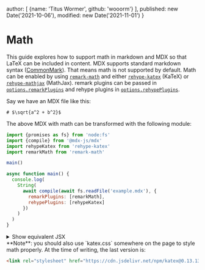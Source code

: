   author: [
    {name: 'Titus Wormer', github: 'wooorm'}
  ],
  published: new Date('2021-10-06'),
  modified: new Date('2021-11-01')
}

# Math

This guide explores how to support math in markdown and MDX so that LaTeX can be
included in content.
MDX supports standard markdown syntax ([CommonMark][]).
That means math is not supported by default.
Math can be enabled by using [`remark-math`][remark-math] and either
[`rehype-katex`][rehype-katex] (KaTeX) or [`rehype-mathjax`][rehype-mathjax]
(MathJax).
remark plugins can be passed in
[`options.remarkPlugins`][options-remark-plugins] and rehype
plugins in [`options.rehypePlugins`][options-rehype-plugins].

Say we have an MDX file like this:

```mdx path="example.mdx"
# $\sqrt{a^2 + b^2}$
```

The above MDX with math can be transformed with the following module:

```js path="example.js"
import {promises as fs} from 'node:fs'
import {compile} from '@mdx-js/mdx'
import rehypeKatex from 'rehype-katex'
import remarkMath from 'remark-math'

main()

async function main() {
  console.log(
    String(
      await compile(await fs.readFile('example.mdx'), {
        remarkPlugins: [remarkMath],
        rehypePlugins: [rehypeKatex]
      })
    )
  )
}
```

<details>
  <summary>Show equivalent JSX</summary>

  ```jsx path="output.jsx"
  <>
    <h1>
      <span className="math math-inline">
        <span className="katex">
          <span className="katex-mathml">
            <math xmlns="http://www.w3.org/1998/Math/MathML">…</math>
          </span>
          <span className="katex-html" aria-hidden="true">…</span>
        </span>
      </span>
    </h1>
  </>
  ```
</details>

<Note type="info">
  **Note**: you should also use `katex.css` somewhere on the page to style math
  properly.
  At the time of writing, the last version is:

  ```html
  <link rel="stylesheet" href="https://cdn.jsdelivr.net/npm/katex@0.13.13/dist/katex.min.css" integrity="sha384-RZU/ijkSsFbcmivfdRBQDtwuwVqK7GMOw6IMvKyeWL2K5UAlyp6WonmB8m7Jd0Hn" crossorigin="anonymous">
  ```
</Note>

[commonmark]: https://commonmark.org

[remark-math]: https://github.com/remarkjs/remark-math/tree/main/packages/remark-math

[rehype-katex]: https://github.com/remarkjs/remark-math/tree/main/packages/rehype-katex

[rehype-mathjax]: https://github.com/remarkjs/remark-math/tree/main/packages/rehype-mathjax

[options-remark-plugins]: /packages/mdx/#optionsremarkplugins

[options-rehype-plugins]: /packages/mdx/#optionsrehypeplugins
